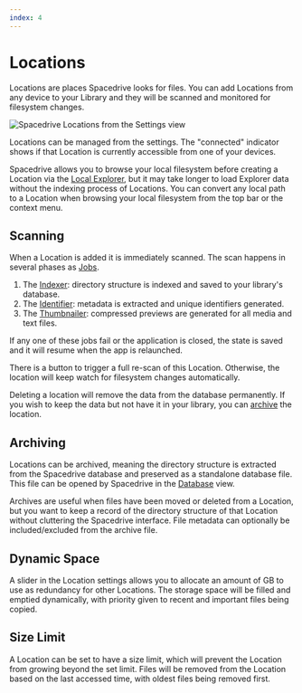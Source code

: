 ```yaml
---
index: 4
---
```


# Locations

Locations are places Spacedrive looks for files. You can add Locations from any device to your Library and they will be scanned and monitored for filesystem changes.

![Spacedrive Locations from the Settings view](/locations.webp)

Locations can be managed from the settings. The "connected" indicator shows if that Location is currently accessible from one of your devices.

Spacedrive allows you to browse your local filesystem before creating a Location via the [Local Explorer](/docs/product/guides/interface#Local%20Explorer), but it may take longer to load Explorer data without the indexing process of Locations. You can convert any local path to a Location when browsing your local filesystem from the top bar or the context menu.

## Scanning

When a Location is added it is immediately scanned. The scan happens in several phases as [Jobs](/docs/product/guides/jobs).

1. The [Indexer](): directory structure is indexed and saved to your library's database.
2. The [Identifier](): metadata is extracted and unique identifiers generated.
3. The [Thumbnailer](): compressed previews are generated for all media and text files.

If any one of these jobs fail or the application is closed, the state is saved and it will resume when the app is relaunched.

<Notice
	type="info"
	text="If you wish to pause or cancel these jobs you can do so from the [Job Manager](/docs/product/guides/jobs#Job%20Manager)"
/>

There is a button to trigger a full re-scan of this Location. Otherwise, the location will keep watch for filesystem changes automatically.

Deleting a location will remove the data from the database permanently. If you wish to keep the data but not have it in your library, you can [archive](#Archiving) the location.

## Archiving

<Notice
	type="note"
	title="WIP"
	text="This feature is not available yet, please check our [roadmap](/roadmap)."
/>

Locations can be archived, meaning the directory structure is extracted from the Spacedrive database
and preserved as a standalone database file. This file can be opened by Spacedrive in the [Database]()
view.

Archives are useful when files have been moved or deleted from a Location, but you want to keep a record of the directory structure of that Location without cluttering the Spacedrive interface. File metadata can optionally be included/excluded from the archive file.

## Dynamic Space

<Notice
	type="note"
	title="WIP"
	text="This feature is not available yet, please check our [roadmap](/roadmap)."
/>

A slider in the Location settings allows you to allocate an amount of GB to use as redundancy for other Locations. The storage space will be filled and emptied dynamically, with priority given to recent and important files being copied.

## Size Limit

<Notice
	type="note"
	title="WIP"
	text="This feature is not available yet, please check our [roadmap](/roadmap)."
/>
A Location can be set to have a size limit, which will prevent the Location from growing beyond the
set limit. Files will be removed from the Location based on the last accessed time, with oldest
files being removed first.
